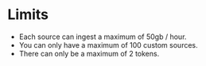 # Limits

-   Each source can ingest a maximum of 50gb / hour.
-   You can only have a maximum of 100 custom sources.
-   There can only be a maximum of 2 tokens.


<LimitIncrease />
